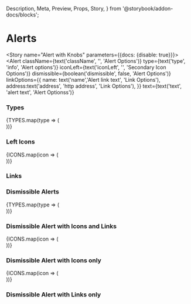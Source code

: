   Description,
  Meta,
  Preview,
  Props,
  Story,
} from '@storybook/addon-docs/blocks';


<Meta component={Alert} title="Components/Molecules/Alerts" />

# Alerts

<Description of={Alert} />
<Props of={Alert} />

<Story name="Alert with Knobs" parameters={{docs: {disable: true}}}>
  <Alert
    className={text('className', '', 'Alert Options')}
    type={text('type', 'info', 'Alert options')}
    iconLeft={text('iconLeft', '', 'Secondary Icon Options')}
    dismissible={boolean('dismissible', false, 'Alert Options')}
    linkOptions={{
      name: text('name','Alert link text', 'Link Options'),
      address:text('address', 'http address', 'Link Options'),
    }}
    text={text('text', 'alert text', 'Alert Optionss')}
  ></Alert>
  </Story>

### Types 
<Preview>
  <Story name="Alert Types">
    {TYPES.map(type => (
      <div key={type}>
        <Alert 
          type={type}
          text={type}
       >
       </Alert>
      </div>
  ))}
  </Story>
  </Preview>

### Left Icons 
<Preview>
  <Story name="Alert Icons">
    {ICONS.map(icon => (
      <div key={icon}>
        <Alert 
          text={icon}
          iconLeft={icon}
       >
       </Alert>
      </div>
  ))}
  </Story>
  </Preview>

### Links 


### Dismissible Alerts
<Preview>
   <Story name="Dismissible Alerts by Types">
    {TYPES.map(type => (
      <div key={type}>
        <Alert 
          type={type}
          text={type}
          dismissible={true}
       >
       </Alert>
      </div>
    ))} 
    </Story>
  </Preview>


### Dismissible Alert with Icons and Links
<Preview>
    <Story name="Dismissible Alerts with Icons and Links">
    {ICONS.map(icon => (
      <div key={icon}>
        <Alert 
          text={icon}
          iconLeft={icon}
          dismissible={true}
       >
       </Alert>
      </div>
    ))}
    </Story>
  </Preview>


### Dismissible Alert with Icons only
<Preview>
    <Story name="Dismissible Alerts with Icons only">
    {ICONS.map(icon => (
      <div key={icon}>
        <Alert 
          text={icon}
          iconLeft={icon}
          dismissible={true}
       >
       </Alert>
      </div>
    ))}
    </Story>
  </Preview>


### Dismissible Alert with Links only
<Preview>
  <Story name="Dismissible Alerts with Links only">
    <Alert 
      text="Dismissible Alert with Link only"
      dismissible={true}
    >
    </Alert>
  </Story>
</Preview>



